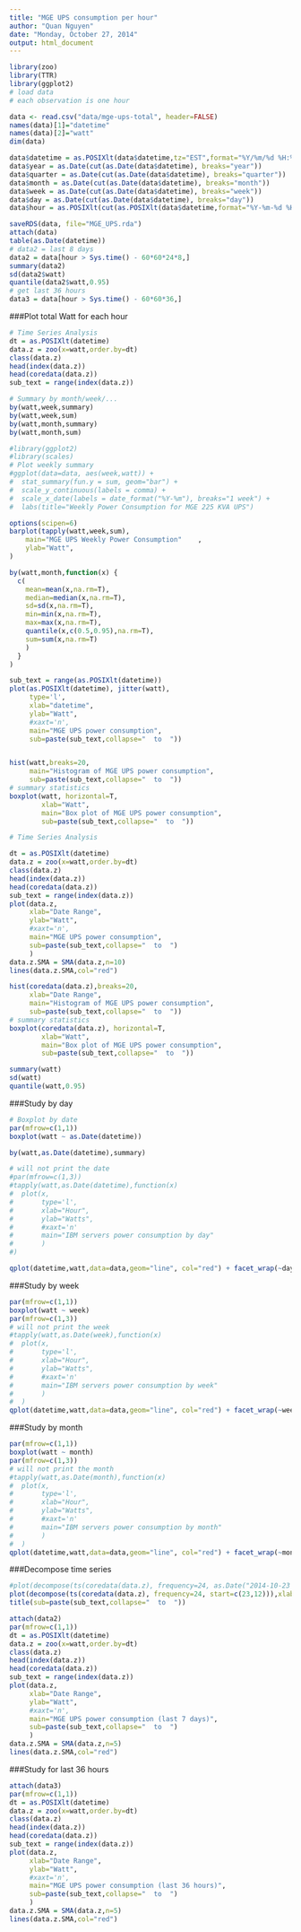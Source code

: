 ```yaml
---
title: "MGE UPS consumption per hour"
author: "Quan Nguyen"
date: "Monday, October 27, 2014"
output: html_document
---
```

```r
library(zoo)
library(TTR)
library(ggplot2)
# load data
# each observation is one hour

data <- read.csv("data/mge-ups-total", header=FALSE)
names(data)[1]="datetime"
names(data)[2]="watt"
dim(data)

data$datetime = as.POSIXlt(data$datetime,tz="EST",format="%Y/%m/%d %H:%M:%S")
data$year = as.Date(cut(as.Date(data$datetime), breaks="year"))
data$quarter = as.Date(cut(as.Date(data$datetime), breaks="quarter"))
data$month = as.Date(cut(as.Date(data$datetime), breaks="month"))
data$week = as.Date(cut(as.Date(data$datetime), breaks="week"))
data$day = as.Date(cut(as.Date(data$datetime), breaks="day"))
data$hour = as.POSIXlt(cut(as.POSIXlt(data$datetime,format="%Y-%m-%d %H:%M:%S"), breaks="hour"), tz="EST", format="%Y-%m-%d %H:%M:%S")

saveRDS(data, file="MGE_UPS.rda")
attach(data)
table(as.Date(datetime))
# data2 = last 8 days
data2 = data[hour > Sys.time() - 60*60*24*8,]
summary(data2)
sd(data2$watt)
quantile(data2$watt,0.95)
# get last 36 hours
data3 = data[hour > Sys.time() - 60*60*36,]
```

###Plot total Watt for each hour

``` r
# Time Series Analysis
dt = as.POSIXlt(datetime)
data.z = zoo(x=watt,order.by=dt)
class(data.z)
head(index(data.z))
head(coredata(data.z))
sub_text = range(index(data.z))

# Summary by month/week/...
by(watt,week,summary)
by(watt,week,sum)
by(watt,month,summary)
by(watt,month,sum)

#library(ggplot2)
#library(scales)
# Plot weekly summary
#ggplot(data=data, aes(week,watt)) +
#  stat_summary(fun.y = sum, geom="bar") +
#  scale_y_continuous(labels = comma) +
#  scale_x_date(labels = date_format("%Y-%m"), breaks="1 week") +
#  labs(title="Weekly Power Consumption for MGE 225 KVA UPS")

options(scipen=6)
barplot(tapply(watt,week,sum),
    main="MGE UPS Weekly Power Consumption"    ,
    ylab="Watt",
)

by(watt,month,function(x) {
  c(
    mean=mean(x,na.rm=T), 
    median=median(x,na.rm=T),
    sd=sd(x,na.rm=T), 
    min=min(x,na.rm=T),
    max=max(x,na.rm=T), 
    quantile(x,c(0.5,0.95),na.rm=T),
    sum=sum(x,na.rm=T)
    )
  }
)
```


``` r
sub_text = range(as.POSIXlt(datetime))
plot(as.POSIXlt(datetime), jitter(watt),
     type='l',
     xlab="datetime",
     ylab="Watt",
     #xaxt='n',
     main="MGE UPS power consumption", 
     sub=paste(sub_text,collapse="  to  "))


hist(watt,breaks=20,
     main="Histogram of MGE UPS power consumption", 
     sub=paste(sub_text,collapse="  to  "))
# summary statistics
boxplot(watt, horizontal=T,
        xlab="Watt",
        main="Box plot of MGE UPS power consumption", 
        sub=paste(sub_text,collapse="  to  "))
```

``` r
# Time Series Analysis

dt = as.POSIXlt(datetime)
data.z = zoo(x=watt,order.by=dt)
class(data.z)
head(index(data.z))
head(coredata(data.z))
sub_text = range(index(data.z))
plot(data.z,
     xlab="Date Range",
     ylab="Watt",
     #xaxt='n',
     main="MGE UPS power consumption", 
     sub=paste(sub_text,collapse="  to  ")
     )
data.z.SMA = SMA(data.z,n=10)
lines(data.z.SMA,col="red")

hist(coredata(data.z),breaks=20,
     xlab="Date Range",
     main="Histogram of MGE UPS power consumption", 
     sub=paste(sub_text,collapse="  to  "))
# summary statistics
boxplot(coredata(data.z), horizontal=T,
        xlab="Watt",
        main="Box plot of MGE UPS power consumption", 
        sub=paste(sub_text,collapse="  to  "))

summary(watt)
sd(watt)
quantile(watt,0.95)
```

###Study by day

```r
# Boxplot by date
par(mfrow=c(1,1))
boxplot(watt ~ as.Date(datetime))

by(watt,as.Date(datetime),summary)

# will not print the date 
#par(mfrow=c(1,3))
#tapply(watt,as.Date(datetime),function(x)
#  plot(x,
#       type='l',
#       xlab="Hour",
#       ylab="Watts",
#       #xaxt='n'
#       main="IBM servers power consumption by day"
#       )
#)

qplot(datetime,watt,data=data,geom="line", col="red") + facet_wrap(~day, scales='free_x', ncol=7)
```

###Study by week

```r
par(mfrow=c(1,1))
boxplot(watt ~ week)
par(mfrow=c(1,3))
# will not print the week
#tapply(watt,as.Date(week),function(x) 
#  plot(x,
#       type='l',
#       xlab="Hour",
#       ylab="Watts",
#       #xaxt='n'
#       main="IBM servers power consumption by week"
#       )
#  )
qplot(datetime,watt,data=data,geom="line", col="red") + facet_wrap(~week, scales='free_x', ncol=4)
```

###Study by month

```r
par(mfrow=c(1,1))
boxplot(watt ~ month)
par(mfrow=c(1,3))
# will not print the month
#tapply(watt,as.Date(month),function(x) 
#  plot(x,
#       type='l',
#       xlab="Hour",
#       ylab="Watts",
#       #xaxt='n'
#       main="IBM servers power consumption by month"
#       )
#  )
qplot(datetime,watt,data=data,geom="line", col="red") + facet_wrap(~month, scales='free_x', ncol=1)

```
###Decompose time series

``` r
#plot(decompose(ts(coredata(data.z), frequency=24, as.Date("2014-10-23 12:30"))),xlab="Day")
plot(decompose(ts(coredata(data.z), frequency=24, start=c(23,12))),xlab="Day")
title(sub=paste(sub_text,collapse="  to  "))
```

```r
attach(data2)
par(mfrow=c(1,1))
dt = as.POSIXlt(datetime)
data.z = zoo(x=watt,order.by=dt)
class(data.z)
head(index(data.z))
head(coredata(data.z))
sub_text = range(index(data.z))
plot(data.z,
     xlab="Date Range",
     ylab="Watt",
     #xaxt='n',
     main="MGE UPS power consumption (last 7 days)",
     sub=paste(sub_text,collapse="  to  ")
     )
data.z.SMA = SMA(data.z,n=5)
lines(data.z.SMA,col="red")
```

###Study for last 36 hours

```r
attach(data3)
par(mfrow=c(1,1))
dt = as.POSIXlt(datetime)
data.z = zoo(x=watt,order.by=dt)
class(data.z)
head(index(data.z))
head(coredata(data.z))
sub_text = range(index(data.z))
plot(data.z,
     xlab="Date Range",
     ylab="Watt",
     #xaxt='n',
     main="MGE UPS power consumption (last 36 hours)", 
     sub=paste(sub_text,collapse="  to  ")
     )
data.z.SMA = SMA(data.z,n=5)
lines(data.z.SMA,col="red")
```


